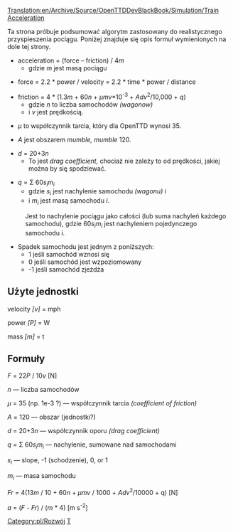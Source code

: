 [[Translation:en/Archive/Source/OpenTTDDevBlackBook/Simulation/Train Acceleration]]
 
<!--{{DevDoc}}-->{{pl/Development/Rozwój}}

Ta strona próbuje podsumować algorytm zastosowany do realistycznego przyspieszenia pociągu. Poniżej znajduje się opis formuł wymienionych na dole tej strony.


* acceleration = (force &ndash; friction) / 4''m''
** gdzie ''m'' jest masą pociągu

* force = 2.2 * power / velocity = 2.2 * time * power / distance

* friction = 4 * (1.3''m'' + 60''n'' + ''&mu;mv''*10<sup>-3</sup> + ''Adv''<sup>2</sup>/10,000 + ''q'')
** gdzie ''n'' to liczba samochodów ''(wagonow)''
** i ''v'' jest prędkością.

* ''&mu;'' to współczynnik tarcia, który dla OpenTTD wynosi 35.

* ''A'' jest obszarem ''mumble, mumble'' 120.

* ''d'' = 20+3''n''
** To jest ''drag coefficient,'' chociaż nie zależy to od prędkości, jakiej można by się spodziewać.

* ''q'' = &Sigma; 60''s<sub>i</sub>m<sub>i</sub>''
** gdzie ''s<sub>i</sub>'' jest nachylenie samochodu ''(wagonu)'' ''i''
** i ''m<sub>i</sub>'' jest masą samochodu ''i''.
: Jest to nachylenie pociągu jako całości (lub suma nachyleń każdego samochodu), gdzie 60''s<sub>i</sub>m<sub>i</sub>'' jest nachyleniem pojedynczego samochodu ''i''.
* Spadek samochodu jest jednym z poniższych:
** 1 jeśli samochód wznosi się
** 0 jeśli samochód jest wzpoziomowany
** -1 jeśli samochód zjeżdża




== Użyte jednostki ==

velocity ''[v]'' = mph

power ''[P]'' = W

mass ''[m]'' = t

== Formuły ==

''F'' = 22''P'' / 10''v'' [N]

''n'' &mdash; liczba samochodów

''&mu;'' = 35 (np. 1e-3 ?) &mdash; współczynnik tarcia ''(coefficient of friction)''

''A'' = 120 &mdash; obszar (jednostki?)

''d'' = 20+3''n'' &mdash; współczynnik oporu ''(drag coefficient)''

''q'' = &Sigma; 60''s<sub>i</sub>m<sub>i</sub>'' &mdash; nachylenie, sumowane nad samochodami

''s<sub>i</sub>'' &mdash; slope, -1 (schodzenie), 0, or 1

''m<sub>i</sub>'' &mdash; masa samochodu

''Fr'' = 4(13''m'' / 10 + 60''n'' + ''&mu;mv'' / 1000 + ''Adv''<sup>2</sup>/10000 + q) [N]

''a'' = (''F'' - ''Fr'') / (''m'' * 4) [m s<sup>-2</sup>]

<!--[[Category:Development]]--> [[Category:pl/Rozwój]]
<!--[[Category:OpenTTDDevBlackBook|T]]--> [[Category:pl/Archive/Source/OpenTTDDevBlackBook|T]]